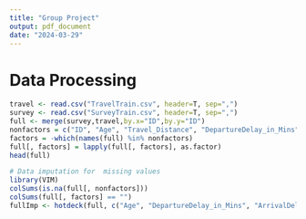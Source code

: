 ```yaml
---
title: "Group Project"
output: pdf_document
date: "2024-03-29"
---
```


# Data Processing

```r
travel <- read.csv("TravelTrain.csv", header=T, sep=",")
survey <- read.csv("SurveyTrain.csv", header=T, sep=",")
full <- merge(survey,travel,by.x="ID",by.y="ID")
nonfactors = c("ID", "Age", "Travel_Distance", "DepartureDelay_in_Mins", "ArrivalDelay_in_Mins")
factors = -which(names(full) %in% nonfactors)
full[, factors] = lapply(full[, factors], as.factor)
head(full)
```

```r
# Data imputation for  missing values
library(VIM)
colSums(is.na(full[, nonfactors]))
colSums(full[, factors] == "")
fullImp <- hotdeck(full, c("Age", "DepartureDelay_in_Mins", "ArrivalDelay_in_Mins"), )
```
